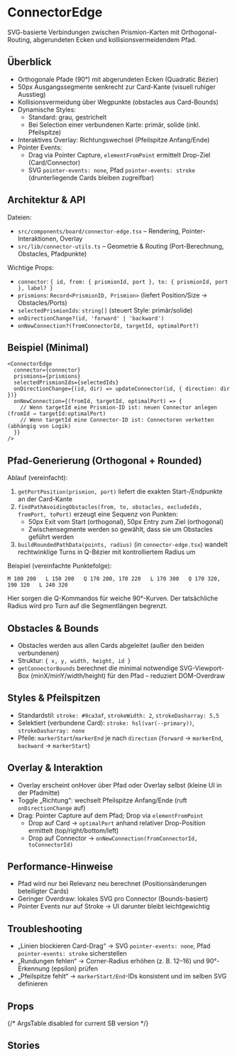 
<Meta title="Docs/ConnectorEdge" of={ConnectorEdgeStories} />

# ConnectorEdge

SVG-basierte Verbindungen zwischen Prismion-Karten mit Orthogonal-Routing, abgerundeten Ecken und kollisionsvermeidendem Pfad.

## Überblick

- Orthogonale Pfade (90°) mit abgerundeten Ecken (Quadratic Bézier)
- 50px Ausgangssegmente senkrecht zur Card-Kante (visuell ruhiger Ausstieg)
- Kollisionsvermeidung über Wegpunkte (obstacles aus Card-Bounds)
- Dynamische Styles:
  - Standard: grau, gestrichelt
  - Bei Selection einer verbundenen Karte: primär, solide (inkl. Pfeilspitze)
- Interaktives Overlay: Richtungswechsel (Pfeilspitze Anfang/Ende)
- Pointer Events:
  - Drag via Pointer Capture, `elementFromPoint` ermittelt Drop-Ziel (Card/Connector)
  - SVG `pointer-events: none`, Pfad `pointer-events: stroke` (drunterliegende Cards bleiben zugreifbar)

## Architektur & API

Dateien:

- `src/components/board/connector-edge.tsx` – Rendering, Pointer-Interaktionen, Overlay
- `src/lib/connector-utils.ts` – Geometrie & Routing (Port-Berechnung, Obstacles, Pfadpunkte)

Wichtige Props:

- `connector`: `{ id, from: { prismionId, port }, to: { prismionId, port }, label? }`
- `prismions`: `Record<PrismionID, Prismion>` (liefert Position/Size → Obstacles/Ports)
- `selectedPrismionIds`: `string[]` (steuert Style: primär/solide)
- `onDirectionChange?(id, 'forward' | 'backward')`
- `onNewConnection?(fromConnectorId, targetId, optimalPort?)`

## Beispiel (Minimal)

```tsx
<ConnectorEdge
  connector={connector}
  prismions={prismions}
  selectedPrismionIds={selectedIds}
  onDirectionChange={(id, dir) => updateConnector(id, { direction: dir })}
  onNewConnection={(fromId, targetId, optimalPort) => {
    // Wenn targetId eine Prismion-ID ist: neuen Connector anlegen (fromId → targetId:optimalPort)
    // Wenn targetId eine Connector-ID ist: Connectoren verketten (abhängig von Logik)
  }}
/>
```

## Pfad-Generierung (Orthogonal + Rounded)

Ablauf (vereinfacht):

1) `getPortPosition(prismion, port)` liefert die exakten Start-/Endpunkte an der Card-Kante
2) `findPathAvoidingObstacles(from, to, obstacles, excludeIds, fromPort, toPort)` erzeugt eine Sequenz von Punkten:
   - 50px Exit vom Start (orthogonal), 50px Entry zum Ziel (orthogonal)
   - Zwischensegmente werden so gewählt, dass sie um Obstacles geführt werden
3) `buildRoundedPathData(points, radius)` (in `connector-edge.tsx`) wandelt rechtwinklige Turns in Q-Bézier mit kontrolliertem Radius um

Beispiel (vereinfachte Punktefolge):

```text
M 100 200   L 150 200   Q 170 200, 170 220   L 170 300   Q 170 320, 190 320   L 240 320
```

Hier sorgen die Q-Kommandos für weiche 90°-Kurven. Der tatsächliche Radius wird pro Turn auf die Segmentlängen begrenzt.

## Obstacles & Bounds

- Obstacles werden aus allen Cards abgeleitet (außer den beiden verbundenen)
- Struktur: `{ x, y, width, height, id }`
- `getConnectorBounds` berechnet die minimal notwendige SVG-Viewport-Box (minX/minY/width/height) für den Pfad – reduziert DOM-Overdraw

## Styles & Pfeilspitzen

- Standardstil: `stroke: #9ca3af`, `strokeWidth: 2`, `strokeDasharray: 5,5`
- Selektiert (verbundene Card): `stroke: hsl(var(--primary))`, `strokeDasharray: none`
- Pfeile: `markerStart`/`markerEnd` je nach `direction` (`forward` → `markerEnd`, `backward` → `markerStart`)

## Overlay & Interaktion

- Overlay erscheint onHover über Pfad oder Overlay selbst (kleine UI in der Pfadmitte)
- Toggle „Richtung“: wechselt Pfeilspitze Anfang/Ende (ruft `onDirectionChange` auf)
- Drag: Pointer Capture auf dem Pfad; Drop via `elementFromPoint`
  - Drop auf Card → `optimalPort` anhand relativer Drop-Position ermittelt (top/right/bottom/left)
  - Drop auf Connector → `onNewConnection(fromConnectorId, toConnectorId)`

## Performance-Hinweise

- Pfad wird nur bei Relevanz neu berechnet (Positionsänderungen beteiligter Cards)
- Geringer Overdraw: lokales SVG pro Connector (Bounds-basiert)
- Pointer Events nur auf Stroke → UI darunter bleibt leichtgewichtig

## Troubleshooting

- „Linien blockieren Card-Drag“ → SVG `pointer-events: none`, Pfad `pointer-events: stroke` sicherstellen
- „Rundungen fehlen“ → Corner-Radius erhöhen (z. B. 12–16) und 90°-Erkennung (epsilon) prüfen
- „Pfeilspitze fehlt“ → `markerStart/End`-IDs konsistent und im selben SVG definieren

## Props

<Primary />

{/* ArgsTable disabled for current SB version */}

## Stories

<Stories />


